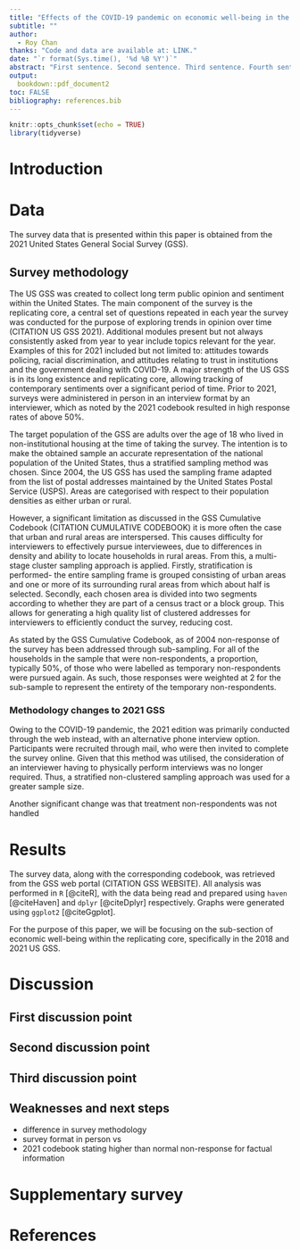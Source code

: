 ```yaml
---
title: "Effects of the COVID-19 pandemic on economic well-being in the United States"
subtitle: ""
author: 
  - Roy Chan
thanks: "Code and data are available at: LINK."
date: "`r format(Sys.time(), '%d %B %Y')`"
abstract: "First sentence. Second sentence. Third sentence. Fourth sentence."
output:
  bookdown::pdf_document2
toc: FALSE
bibliography: references.bib
---
```


```r
knitr::opts_chunk$set(echo = TRUE)
library(tidyverse)
```

# Introduction

# Data
The survey data that is presented within this paper is obtained from the 2021 United States General Social Survey (GSS). 

## Survey methodology
The US GSS was created to collect long term public opinion and sentiment within the United States. The main component of the survey is the replicating core, a central set of questions repeated in each year the survey was conducted for the purpose of exploring trends in opinion over time (CITATION US GSS 2021). Additional modules present but not always consistently asked from year to year include topics relevant for the year. Examples of this for 2021 included but not limited to: attitudes towards policing, racial discrimination, and attitudes relating to trust in institutions and the government dealing with COVID-19. A major strength of the US GSS is in its long existence and replicating core, allowing tracking of contemporary sentiments over a significant period of time. Prior to 2021, surveys were administered in person in an interview format by an interviewer, which as noted by the 2021 codebook resulted in high response rates of above 50%. 

The target population of the GSS are adults over the age of 18 who lived in non-institutional housing at the time of taking the survey. The intention is to make the obtained sample an accurate representation of the national population of the United States, thus a stratified sampling method was chosen. Since 2004, the US GSS has used the sampling frame adapted from the list of postal addresses maintained by the United States Postal Service (USPS). Areas are categorised with respect to their population densities as either urban or rural.

However, a significant limitation as discussed in the GSS Cumulative Codebook (CITATION CUMULATIVE CODEBOOK) it is more often the case that urban and rural areas are interspersed. This causes difficulty for interviewers to effectively pursue interviewees, due to differences in density and ability to locate households in rural areas. From this, a multi-stage cluster sampling approach is applied. Firstly, stratification is performed- the entire sampling frame is grouped consisting of urban areas and one or more of its surrounding rural areas from which about half is selected. Secondly, each chosen area is divided into two segments according to whether they are part of a census tract or a block group. This allows for generating a high quality list of clustered addresses for interviewers to efficiently conduct the survey, reducing cost. 

As stated by the GSS Cumulative Codebook, as of 2004 non-response of the survey has been addressed through sub-sampling. For all of the households in the sample that were non-respondents, a proportion, typically 50%, of those who were labelled as temporary non-respondents were pursued again. As such, those responses were weighted at 2 for the sub-sample to represent the entirety of the temporary non-respondents.

### Methodology changes to 2021 GSS
Owing to the COVID-19 pandemic, the 2021 edition was primarily conducted through the web instead, with an alternative phone interview option. Participants were recruited through mail, who were then invited to complete the survey online. Given that this method was utilised, the consideration of an interviewer having to physically perform interviews was no longer required. Thus, a stratified non-clustered sampling approach was used for a greater sample size.

Another significant change was that treatment non-respondents was not handled

# Results
The survey data, along with the corresponding codebook, was retrieved from the GSS web portal (CITATION GSS WEBSITE). All analysis was performed in `R` [@citeR], with the data being read and prepared using `haven` [@citeHaven] and `dplyr` [@citeDplyr] respectively. Graphs were generated using `ggplot2` [@citeGgplot].

For the purpose of this paper, we will be focusing on the sub-section of economic well-being within the replicating core, specifically in the 2018 and 2021 US GSS.

# Discussion

## First discussion point


## Second discussion point

## Third discussion point

## Weaknesses and next steps

- difference in survey methodology
- survey format in person vs 
- 2021 codebook stating higher than normal non-response for factual information

\newpage

\appendix

# Supplementary survey


\newpage


# References


